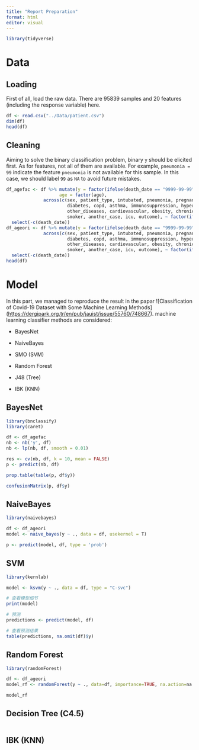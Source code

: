 ```yaml
---
title: "Report Preparation"
format: html
editor: visual
---
```


```r
library(tidyverse)
```

# Data

## Loading

First of all, load the raw data. There are 95839 samples and 20 features (including the response variable) here.

```r
df <- read.csv("../Data/patient.csv")
dim(df)
head(df)
```

## Cleaning

Aiming to solve the binary classification problem, binary `y` should be elicited first. As for features, not all of them are available. For example, `pneumonia = 99` indicate the feature `pneumonia` is not available for this sample. In this case, we should label `99` as `NA` to avoid future mistakes.

```r
df_agefac <- df %>% mutate(y = factor(ifelse(death_date == "9999-99-99", 0, 1)),
                    age = factor(age),
              across(c(sex, patient_type, intubated, pneumonia, pregnant, 
                       diabetes, copd, asthma, immunosuppression, hypertension,
                       other_diseases, cardiovascular, obesity, chronic_kidney_failure,
                       smoker, another_case, icu, outcome), ~ factor(ifelse(.>2, NA, .)))) %>%
  select(-c(death_date))
df_ageori <- df %>% mutate(y = factor(ifelse(death_date == "9999-99-99", 0, 1)),
              across(c(sex, patient_type, intubated, pneumonia, pregnant, 
                       diabetes, copd, asthma, immunosuppression, hypertension,
                       other_diseases, cardiovascular, obesity, chronic_kidney_failure,
                       smoker, another_case, icu, outcome), ~ factor(ifelse(.>2, NA, .)))) %>%
  select(-c(death_date))
head(df)
```

# Model

In this part, we managed to reproduce the result in the papar \![Classification of Covid-19 Dataset with Some Machine Learning Methods\](<https://dergipark.org.tr/en/pub/jauist/issue/55760/748667>). machine learning classifier methods are considered:

-   BayesNet

-   NaiveBayes

-   SMO (SVM)

-   Random Forest

-   J48 (Tree)

-   IBK (KNN)

## BayesNet

```r
library(bnclassify)
library(caret)
```

```r
df <- df_agefac
nb <- nb('y', df)
nb <- lp(nb, df, smooth = 0.01)
```



```r
res <- cv(nb, df, k = 10, mean = FALSE)
p <- predict(nb, df)
```


```r
prop.table(table(p, df$y))
```

```r
confusionMatrix(p, df$y)
```

## NaiveBayes

```r
library(naivebayes)
```

```r
df <- df_ageori
model <- naive_bayes(y ~ ., data = df, usekernel = T)
```

```r
p <- predict(model, df, type = 'prob')
```

## SVM

```r
library(kernlab)
```

```r
model <- ksvm(y ~ ., data = df, type = "C-svc")

# 查看模型细节
print(model)

# 预测
predictions <- predict(model, df)

# 查看预测结果
table(predictions, na.omit(df)$y)
```



## Random Forest

```r
library(randomForest)
```


```r
df <- df_ageori
model_rf <- randomForest(y ~ ., data=df, importance=TRUE, na.action=na.omit)
```


```r
model_rf
```


## Decision Tree (C4.5)

```r

```











## IBK (KNN)



















